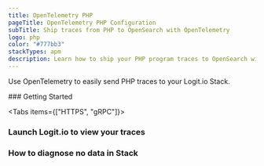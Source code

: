 ```yaml
---
title: OpenTelemetry PHP
pageTitle: OpenTelemetry PHP Configuration
subTitle: Ship traces from PHP to OpenSearch with OpenTelemetry
logo: php
color: "#777bb3"
stackTypes: apm
description: Learn how to ship your PHP program traces to OpenSearch with our example configurations.
---
```


Use OpenTelemetry to easily send PHP traces to your Logit.io Stack.

<Steps>
  ### Getting Started

  <Tabs items={["HTTPS", "gRPC"]}>
  
  <Tab>
    <PhpOtlpExporterSettings protocol="https" port="@opentelemetry.httpsPort" />
  </Tab>

  <Tab>
    <PhpOtlpExporterSettings protocol="grpc" port="@opentelemetry.grpcPort" />
  </Tab>

  </Tabs>

  ### Launch Logit.io to view your traces

  <LaunchStack utmMedium="apm" utmCampaign="php" source="apm_php_grpc" />

  ### How to diagnose no data in Stack

  <DiagnoseNoData />
</Steps>